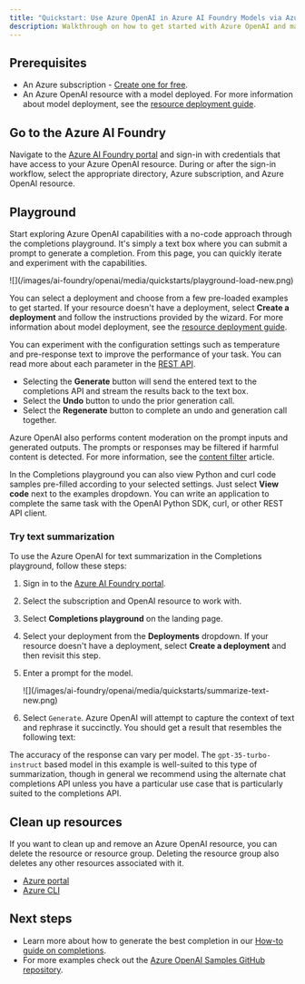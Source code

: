 ```yaml
---
title: "Quickstart: Use Azure OpenAI in Azure AI Foundry Models via Azure AI Foundry"
description: Walkthrough on how to get started with Azure OpenAI and make your first completions call with Azure AI Foundry. 
---
```


## Prerequisites

- An Azure subscription - <a href="https://azure.microsoft.com/free/cognitive-services" target="_blank">Create one for free</a>.
- An Azure OpenAI resource with a model deployed. For more information about model deployment, see the [resource deployment guide](../how-to/create-resource).

## Go to the Azure AI Foundry

Navigate to the <a href="https://ai.azure.com/" target="_blank">Azure AI Foundry portal</a> and sign-in with credentials that have access to your Azure OpenAI resource. During or after the sign-in workflow, select the appropriate directory, Azure subscription, and Azure OpenAI resource.

## Playground

Start exploring Azure OpenAI capabilities with a no-code approach through the completions playground. It's simply a text box where you can submit a prompt to generate a completion. From this page, you can quickly iterate and experiment with the capabilities. 

<Frame>
    ![](/images/ai-foundry/openai/media/quickstarts/playground-load-new.png)
</Frame>

You can select a deployment and choose from a few pre-loaded examples to get started. If your resource doesn't have a deployment, select **Create a deployment** and follow the instructions provided by the wizard. For more information about model deployment, see the [resource deployment guide](../how-to/create-resource).

You can experiment with the configuration settings such as temperature and pre-response text to improve the performance of your task. You can read more about each parameter in the [REST API](../reference).

- Selecting the **Generate** button will send the entered text to the completions API and stream the results back to the text box.
- Select the **Undo** button to undo the prior generation call.
- Select the **Regenerate** button to complete an undo and generation call together.

Azure OpenAI also performs content moderation on the prompt inputs and generated outputs. The prompts or responses may be filtered if harmful content is detected. For more information, see the [content filter](../concepts/content-filter) article.

In the Completions playground you can also view Python and curl code samples pre-filled according to your selected settings. Just select **View code** next to the examples dropdown. You can write an application to complete the same task with the OpenAI Python SDK, curl, or other REST API client.

### Try text summarization

To use the Azure OpenAI for text summarization in the Completions playground, follow these steps:

1. Sign in to the [Azure AI Foundry portal](https://ai.azure.com/?cid=learnDocs).
1. Select the subscription and OpenAI resource to work with. 
1. Select **Completions playground** on the landing page.
1. Select your deployment from the **Deployments** dropdown. If your resource doesn't have a deployment, select **Create a deployment** and then revisit this step.
1. Enter a prompt for the model.

    <Frame>
        ![](/images/ai-foundry/openai/media/quickstarts/summarize-text-new.png)
    </Frame>

1. Select `Generate`. Azure OpenAI will attempt to capture the context of text and rephrase it succinctly. You should get a result that resembles the following text:

The accuracy of the response can vary per model. The `gpt-35-turbo-instruct` based model in this example is well-suited to this type of summarization, though in general we recommend using the alternate chat completions API unless you have a particular use case that is particularly suited to the completions API.

## Clean up resources

If you want to clean up and remove an Azure OpenAI resource, you can delete the resource or resource group. Deleting the resource group also deletes any other resources associated with it.

- [Azure portal](../../../ai-services/multi-service-resource.md?pivots=azportal#clean-up-resources)
- [Azure CLI](../../../ai-services/multi-service-resource.md?pivots=azcli#clean-up-resources)

## Next steps

* Learn more about how to generate the best completion in our [How-to guide on completions](../how-to/completions).
* For more examples check out the [Azure OpenAI Samples GitHub repository](https://github.com/Azure-Samples/openai).

